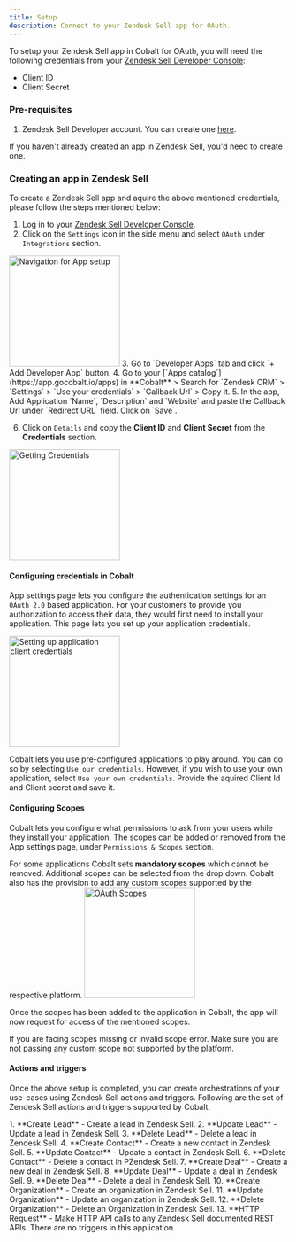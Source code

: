 ```yaml
---
title: Setup
description: Connect to your Zendesk Sell app for OAuth.
---
```

To setup your Zendesk Sell app in Cobalt for OAuth, you will need the following credentials from your [Zendesk Sell Developer Console](https://developer.zendesk.com/documentation/):
- Client ID
- Client Secret

### Pre-requisites

1. Zendesk Sell Developer account. You can create one [here](https://www.zendesk.com/register/?source=zendesk_sell#step-1).

<Info>If you haven't already created an app in Zendesk Sell, you'd need to create one.</Info>

### Creating an app in Zendesk Sell

To create a Zendesk Sell app and aquire the above mentioned credentials, please follow the steps mentioned below:

1. Log in to your [Zendesk Sell Developer Console](https://developer.zendesk.com/documentation/).
2. Click on the `Settings` icon in the side menu and select `OAuth` under `Integrations` section.
<img height="200" src="/images/Zendesk/zendesk_navigation.png" alt="Navigation for App setup"/>
3. Go to `Developer Apps` tab and click `+ Add Developer App` button.
4. Go to your [`Apps catalog`](https://app.gocobalt.io/apps) in **Cobalt** > Search for `Zendesk CRM` > `Settings` > `Use your credentials` > `Callback Url` > Copy it.
5. In the app, Add Application `Name`, `Description` and `Website` and paste the Callback Url under `Redirect URL` field. Click on `Save`. 

6. Click on `Details` and copy the **Client ID** and **Client Secret** from the **Credentials** section.
<img height="200" src="/images/Zendesk/zendesk_credentials.png" alt="Getting Credentials"/>

#### Configuring credentials in Cobalt
App settings page lets you configure the authentication settings for an `OAuth 2.0` based application. For your customers to provide you authorization to access their data,
they would first need to install your application. This page lets you set up your application credentials.

<img height="200" src="/images/Zendesk/zendesk_cobalt.png" alt="Setting up application client credentials"/>

Cobalt lets you use pre-configured applications to play around. You can do so by selecting `Use our credentials`. However, if you wish to use your own application,
select `Use your own credentials`. Provide the aquired Client Id and Client secret and save it.

#### Configuring Scopes
Cobalt lets you configure what permissions to ask from your users while they install your application. The scopes can be added or removed from the App settings page, under `Permissions & Scopes`
section. 

For some applications Cobalt sets **mandatory scopes** which cannot be removed. Additional scopes can be selected from the drop down. Cobalt also has the provision to add any 
custom scopes supported by the respective platform.
<img height="200" src="/images/Zendesk/zendesk_scopes.png" alt="OAuth Scopes"/>

Once the scopes has been added to the application in Cobalt, the app will now request for access of the mentioned scopes.

<Warning>
If you are facing scopes missing or invalid scope error. Make sure you are not passing any custom scope not supported by the platform.
</Warning>

#### Actions and triggers
Once the above setup is completed, you can create orchestrations of your use-cases using Zendesk Sell actions and triggers. Following are the set of Zendesk Sell actions and triggers
supported by Cobalt.

<Tabs>
  <Tab title="Actions">
  <AccordionGroup>
  <Accordion title="Lead">
     1. **Create Lead** - Create a lead in Zendesk Sell.
     2. **Update Lead** - Update a lead in Zendesk Sell.
     3. **Delete Lead** - Delete a lead in Zendesk Sell.
    </Accordion>
     <Accordion title="Contact">
     4. **Create Contact** - Create a new contact in Zendesk Sell.
     5. **Update Contact** - Update a contact in Zendesk Sell.
     6. **Delete Contact** - Delete a contact in PZendesk Sell.
     </Accordion>
     <Accordion title="Deal">
     7. **Create Deal** - Create a new deal in Zendesk Sell.
     8. **Update Deal** - Update a deal in Zendesk Sell.
     9. **Delete Deal** - Delete a deal in Zendesk Sell.
      </Accordion>
     <Accordion title="Organization">
     10. **Create Organization** - Create an organization in Zendesk Sell.
     11. **Update Organization** - Update an organization in Zendesk Sell.
     12. **Delete Organization** - Delete an Organization in Zendesk Sell.
      </Accordion>
     <Accordion title="Others">
     13. **HTTP Request** - Make HTTP API calls to any Zendesk Sell documented REST APIs.
      </Accordion>
    </AccordionGroup>
  </Tab>
  
  <Tab title="Triggers">
        There are no triggers in this application.
  </Tab>
</Tabs>